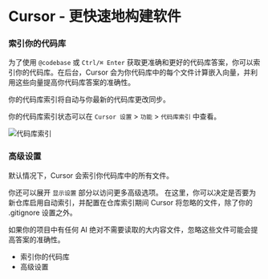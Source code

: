 # Cursor - 更快速地构建软件

### 索引你的代码库

为了使用 `@codebase` 或 `Ctrl/⌘ Enter` 获取更准确和更好的代码库答案，你可以索引你的代码库。在后台，Cursor 会为你代码库中的每个文件计算嵌入向量，并利用这些向量提高你代码库答案的准确性。

你的代码库索引将自动与你最新的代码库更改同步。

你的代码库索引状态可以在 `Cursor 设置` > `功能` > `代码库索引` 中查看。

![代码库索引](https://mintlify.s3-us-west-1.amazonaws.com/cursor/images/chat/codebase-indexing.png)

### 高级设置

默认情况下，Cursor 会索引你代码库中的所有文件。

你还可以展开 `显示设置` 部分以访问更多高级选项。
在这里，你可以决定是否要为新仓库启用自动索引，并配置在仓库索引期间 Cursor 将忽略的文件，除了你的 .gitignore 设置之外。

如果你的项目中有任何 AI 绝对不需要读取的大内容文件，忽略这些文件可能会提高答案的准确性。

- 索引你的代码库
- 高级设置


